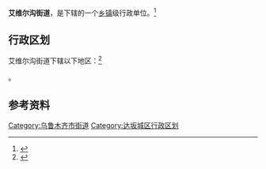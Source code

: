 {{中国乡级行政区|65/01/07/001/000}}

'''艾维尔沟街道'''，是{{PRC admin/fullname|65/01/07/001/000|3}}下辖的一个[[乡镇|乡镇]]级行政单位。<ref>{{PRC admin/ref sgc|{{PRC admin/parent|65/01/07/001/000}}}}</ref>

== 行政区划 ==

艾维尔沟街道下辖以下地区：<ref>{{PRC admin/ref sgc|65/01/07/001/000}}</ref>

{{PRC admin/children|65/01/07/001/000}}。

== 参考资料 ==

{{reflist}}

{{新疆维吾尔自治区乌鲁木齐市达坂城区行政区划}}
{{新疆行政区划小作品}}

[[Category:乌鲁木齐市街道|Category:乌鲁木齐市街道]]
[[Category:达坂城区行政区划|Category:达坂城区行政区划]]